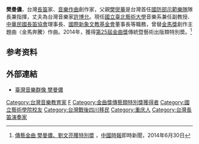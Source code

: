 {{藝人
|姓名 =  樊曼儂
|類型 = 作曲人
|圖片 =<!--建議使用自由版權圖像-->
|圖片尺寸 =
|圖片簡介 =
|本名 =
|外文名 =
|外文 =
|羅馬拼音 = Fan Man-Long 
|英文名 =
|暱稱 =
|其他藝名 =
|國籍 = {{ROC}}
|民族 =
|籍貫 =
|出生日期 ={{birth date|1946|01|24}}
|出生地點 =
|逝世日期 =
|逝世地點 =
|職業 =[[國立臺北藝術大學|國立臺北藝術大學]]音樂系兼任副教授、[[中華民國長笛協會|中華民國長笛協會]]理事長、[[國際新象文教基金會|國際新象文教基金會]]董事長
|語言 = [[華語|華語]]、[[台語|台語]]
|教育程度 = 
|宗教信仰 =
|配偶 =[[許博允|許博允]]
|兒女 =
|父母 =[[樊爕華|樊爕華]](父)、未知(母)
|音樂類型 =
|演奏樂器 =[[長笛|長笛]]、[[室內樂|室內樂]]、[[鋼琴|鋼琴]]
|出道地點 =
|出道作 =
|出道日期 =
|代表作 =
|活躍年代 =
|唱片公司 =
|經紀公司 =
|網站 =
|相關團體 =
|獎項 =[[第25屆金曲獎|第25屆金曲獎]]傳統暨藝術音樂類特別奬
|IMDb =
|現任成員 =
|過往成員 =
|音樂專輯 =
|電影 = 
|主持節目 =
|電視劇 =
|廣播劇 =
|舞台劇 =
|書籍 =
}}

'''樊曼儂'''{{BD|1946年|01月24日}}，台灣[[長笛|長笛]]家、[[音樂作曲|音樂作曲]]創作家，父親[[樊爕華|樊爕華]]是台灣首任[[國防部示範樂隊|國防部示範樂隊]]隊長兼指揮，丈夫為台灣音樂家[[許博允|許博允]]。現任[[國立臺北藝術大學|國立臺北藝術大學]]音樂系兼任副教授、[[中華民國長笛協會|中華民國長笛協會]]理事長、[[國際新象文教基金會|國際新象文教基金會]]董事長等職務，曾替[[金馬獎|金馬獎]]創作主題曲〈金馬奔騰〉作曲。2014年，獲得[[第25屆金曲獎|第25屆金曲獎]]傳統暨藝術出版類特別奬。<ref>[http://www.chinatimes.com/realtimenews/20140630004111-260405 傳藝金曲 樊曼儂、劉文亮獲特別奬] {{Wayback|url=http://www.chinatimes.com/realtimenews/20140630004111-260405 |date=20160423004241 }}，[[中國時報|中國時報]]即時新聞，2014年6月30日</ref>

==参考资料==
{{reflist}}

{{Golden-Melody-Outstanding-Contribution}}
{{Authority control}}
[[Category:台灣音樂教育家|Category:台灣音樂教育家]]
[[Category:_樊姓|F]]
[[Category:金曲獎傳藝類特別獎獲得者|Category:金曲獎傳藝類特別獎獲得者]]
[[Category:國立藝術學院校友|Category:國立藝術學院校友]]
[[Category:台灣戰後四川移民|Category:台灣戰後四川移民]]
[[Category:重庆人|Category:重庆人]]
[[Category:台灣長笛演奏家|Category:台灣長笛演奏家]]

==外部連結==
*[http://musiciantw.ncfta.gov.tw/list.aspx?c=&p=M128 臺灣音樂群像 樊曼儂] {{Wayback|url=http://musiciantw.ncfta.gov.tw/list.aspx?c=&p=M128 |date=20210203094654 }}